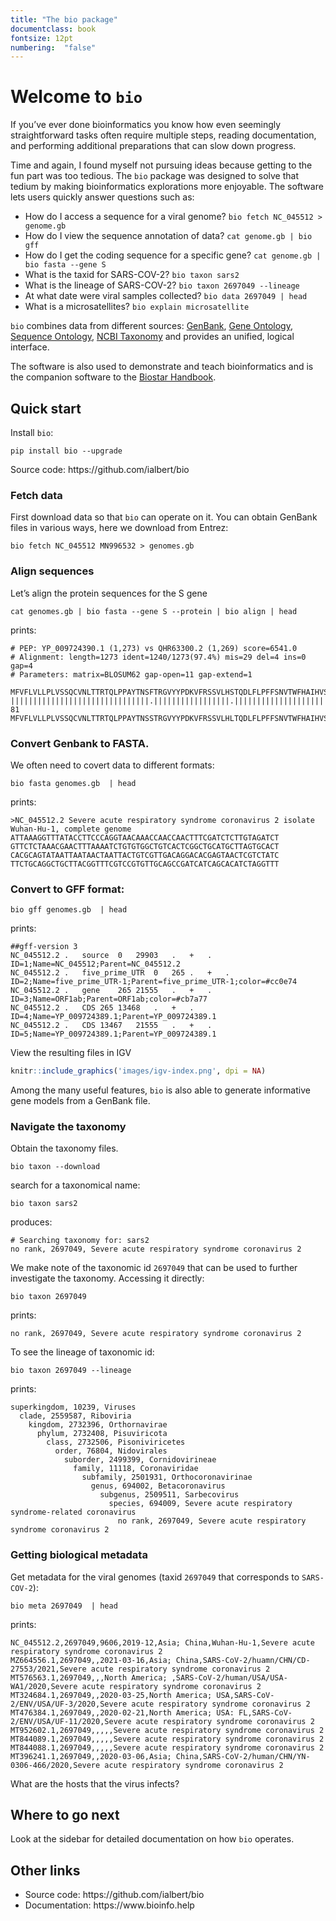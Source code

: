 ```yaml
---
title: "The bio package"
documentclass: book
fontsize: 12pt
numbering:  "false"
---
```

# Welcome to `bio`

If you've ever done bioinformatics you know how even seemingly straightforward tasks often require multiple steps, reading documentation, and performing additional preparations that can slow down progress.

Time and again, I found myself not pursuing ideas because getting to the fun part was too tedious. The `bio` package was designed  to solve that tedium by making bioinformatics explorations more enjoyable. The software lets users quickly answer questions such as:
 
- How do I access a sequence for a viral genome? `bio fetch NC_045512 > genome.gb`
- How do I view the sequence annotation of data? `cat genome.gb | bio gff `
- How do I get the coding sequence for a specific gene? `cat genome.gb | bio fasta --gene S`
- What is the taxid for SARS-COV-2?  `bio taxon sars2`
- What is the lineage of SARS-COV-2? `bio taxon 2697049 --lineage`
- At what date were viral samples collected? `bio data 2697049 | head`
- What is a  microsatellites? `bio explain microsatellite`

`bio` combines data from different sources: [GenBank][genbank], [Gene Ontology][go], [Sequence Ontology][so],
[NCBI Taxonomy][taxonomy] and provides an unified, logical interface.

The software is also used to demonstrate and teach bioinformatics and is the companion software to the [Biostar Handbook][handbook].
 
[biopython]: https://biopython.org/
[emboss]: http://emboss.sourceforge.net/
[simplesam]: https://github.com/mdshw5/simplesam 
[handbook]: https://www.biostarhandbook.com/
[genbank]: https://www.ncbi.nlm.nih.gov/genbank/
[sra]: https://www.ncbi.nlm.nih.gov/sra
[taxonomy]: https://www.ncbi.nlm.nih.gov/taxonomy
[so]: http://www.sequenceontology.org/
[go]: http://geneontology.org/


[usage]: https://github.com/ialbert/bio/blob/master/test/bio_examples.sh

## Quick start

Install `bio`:

    pip install bio --upgrade

Source code: https://github.com/ialbert/bio

### Fetch data

First download data so that `bio` can operate on it. You can obtain GenBank files in various ways, here we download from Entrez:

    bio fetch NC_045512 MN996532 > genomes.gb

### Align sequences

Let's align the protein sequences for the S gene

	cat genomes.gb | bio fasta --gene S --protein | bio align | head

prints:

	# PEP: YP_009724390.1 (1,273) vs QHR63300.2 (1,269) score=6541.0
	# Alignment: length=1273 ident=1240/1273(97.4%) mis=29 del=4 ins=0 gap=4
	# Parameters: matrix=BLOSUM62 gap-open=11 gap-extend=1

	MFVFLVLLPLVSSQCVNLTTRTQLPPAYTNSFTRGVYYPDKVFRSSVLHSTQDLFLPFFSNVTWFHAIHVSGTNGTKRFDN
	|||||||||||||||||||||||||||||||.|||||||||||||||||.|||||||||||||||||||||||||.||||| 81
	MFVFLVLLPLVSSQCVNLTTRTQLPPAYTNSSTRGVYYPDKVFRSSVLHLTQDLFLPFFSNVTWFHAIHVSGTNGIKRFDN


### Convert Genbank to FASTA.

We often need to covert data to different formats:

    bio fasta genomes.gb  | head

prints:

    >NC_045512.2 Severe acute respiratory syndrome coronavirus 2 isolate Wuhan-Hu-1, complete genome
    ATTAAAGGTTTATACCTTCCCAGGTAACAAACCAACCAACTTTCGATCTCTTGTAGATCT
    GTTCTCTAAACGAACTTTAAAATCTGTGTGGCTGTCACTCGGCTGCATGCTTAGTGCACT
    CACGCAGTATAATTAATAACTAATTACTGTCGTTGACAGGACACGAGTAACTCGTCTATC
    TTCTGCAGGCTGCTTACGGTTTCGTCCGTGTTGCAGCCGATCATCAGCACATCTAGGTTT

### Convert to GFF format:

    bio gff genomes.gb  | head

prints:

    ##gff-version 3
    NC_045512.2	.	source	0	29903	.	+	.	ID=1;Name=NC_045512;Parent=NC_045512.2
    NC_045512.2	.	five_prime_UTR	0	265	.	+	.	ID=2;Name=five_prime_UTR-1;Parent=five_prime_UTR-1;color=#cc0e74
    NC_045512.2	.	gene	265	21555	.	+	.	ID=3;Name=ORF1ab;Parent=ORF1ab;color=#cb7a77
    NC_045512.2	.	CDS	265	13468	.	+	.	ID=4;Name=YP_009724389.1;Parent=YP_009724389.1
    NC_045512.2	.	CDS	13467	21555	.	+	.	ID=5;Name=YP_009724389.1;Parent=YP_009724389.1

View the resulting files in IGV

```r
knitr::include_graphics('images/igv-index.png', dpi = NA)
```

Among the many useful features, `bio` is also able to generate informative gene models from a  GenBank file.

### Navigate the taxonomy

Obtain the taxonomy files.

	bio taxon --download

search for a taxonomical name:

	bio taxon sars2

produces:

	# Searching taxonomy for: sars2
	no rank, 2697049, Severe acute respiratory syndrome coronavirus 2

We make note of the taxonomic id `2697049` that can be used to further investigate the taxonomy. Accessing it directly:

	bio taxon 2697049

prints:

	no rank, 2697049, Severe acute respiratory syndrome coronavirus 2

To see the lineage of taxonomic id:

    bio taxon 2697049 --lineage

prints:

    superkingdom, 10239, Viruses
      clade, 2559587, Riboviria
        kingdom, 2732396, Orthornavirae
          phylum, 2732408, Pisuviricota
            class, 2732506, Pisoniviricetes
              order, 76804, Nidovirales
                suborder, 2499399, Cornidovirineae
                  family, 11118, Coronaviridae
                    subfamily, 2501931, Orthocoronavirinae
                      genus, 694002, Betacoronavirus
                        subgenus, 2509511, Sarbecovirus
                          species, 694009, Severe acute respiratory syndrome-related coronavirus
                            no rank, 2697049, Severe acute respiratory syndrome coronavirus 2

### Getting biological metadata

Get metadata for the viral genomes (taxid `2697049` that corresponds to `SARS-COV-2`):

    bio meta 2697049  | head

prints:

	NC_045512.2,2697049,9606,2019-12,Asia; China,Wuhan-Hu-1,Severe acute respiratory syndrome coronavirus 2
	MZ664556.1,2697049,,2021-03-16,Asia; China,SARS-CoV-2/huamn/CHN/CD-27553/2021,Severe acute respiratory syndrome coronavirus 2
	MT576563.1,2697049,,,North America; ,SARS-CoV-2/human/USA/USA-WA1/2020,Severe acute respiratory syndrome coronavirus 2
	MT324684.1,2697049,,2020-03-25,North America; USA,SARS-CoV-2/ENV/USA/UF-3/2020,Severe acute respiratory syndrome coronavirus 2
	MT476384.1,2697049,,2020-02-21,North America; USA: FL,SARS-CoV-2/ENV/USA/UF-11/2020,Severe acute respiratory syndrome coronavirus 2
	MT952602.1,2697049,,,,,Severe acute respiratory syndrome coronavirus 2
	MT844089.1,2697049,,,,,Severe acute respiratory syndrome coronavirus 2
	MT844088.1,2697049,,,,,Severe acute respiratory syndrome coronavirus 2
	MT396241.1,2697049,,2020-03-06,Asia; China,SARS-CoV-2/human/CHN/YN-0306-466/2020,Severe acute respiratory syndrome coronavirus 2

What are the hosts that the virus infects?


## Where to go next

Look at the sidebar for detailed documentation on how `bio` operates.

## Other links

* Source code: https://github.com/ialbert/bio
* Documentation: https://www.bioinfo.help
